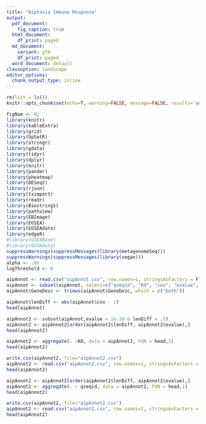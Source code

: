 ```yaml
---
title: "Aiptasia Immune Response"
output:
  pdf_document:
    fig_caption: true
  html_document:
    df_print: paged
  md_document:
    variant: gfm
    df_print: paged
  word_document: default
classoption: landscape
editor_options: 
  chunk_output_type: inline
---
```

```r
rm(list = ls())
knitr::opts_chunk$set(echo=T, warning=FALSE, message=FALSE, results='asis')
```

```r
figNum <- 0;
library(knitr)
library(kableExtra)
library(grid)
library(UpSetR)
library(stringr)
library(gdata)
library(tidyr)
library(dplyr)
library(knitr)
library(pander)
library(pheatmap)
library(DESeq2)
library(rjson)
library(tximport)
library(readr)
library(Biostrings)
library(pathview)
library(EBImage)
library(EGSEA)
library(EGSEAdata)
library(edgeR)
#library(GSEABase)
#library(GSVAdata)
suppressWarnings(suppressMessages(library(metagenomeSeq)))
suppressWarnings(suppressMessages(library(vegan)))
alpha <- .05
logThreshold <- 0
```

```r
aipAnnot <- read.csv("aipAnnot.csv", row.names=1, stringsAsFactors = F)
aipAnnot <- subset(aipAnnot, select=c("qseqid", "KO", "cov", "evalue", "symbol", "GeneDesc"))
aipAnnot$GeneDesc <- trimws(aipAnnot$GeneDesc, which = c("both"))
```

```r
aipAnnot$lenDiff <- abs(aipAnnot$cov - 1)
head(aipAnnot)
```
```r
aipAnnot2 <- subset(aipAnnot,evalue < 1e-10 & lenDiff < .5)
aipAnnot2 <- aipAnnot2[order(aipAnnot2$lenDiff, aipAnnot2$evalue),]
head(aipAnnot2)
```

```r
aipAnnot2 <- aggregate(. ~KO, data = aipAnnot2, FUN = head,1)
head(aipAnnot2)
```

```r
write.csv(aipAnnot2, file="aipAnnot2.csv")
aipAnnot2 <- read.csv("aipAnnot2.csv", row.names=1, stringsAsFactors = F)
head(aipAnnot2)
```
```r
aipAnnot2 <- aipAnnot2[order(aipAnnot2$lenDiff, aipAnnot2$evalue),]
aipAnnot2 <- aggregate(. ~ qseqid, data = aipAnnot2, FUN = head,1)
head(aipAnnot2)
```
```r
write.csv(aipAnnot2, file="aipAnnot2.csv")
aipAnnot2 <- read.csv("aipAnnot2.csv", row.names=1, stringsAsFactors = F)
head(aipAnnot2)
```
